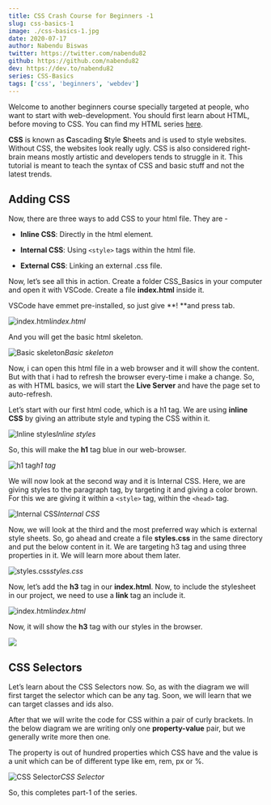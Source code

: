 ```yaml
---
title: CSS Crash Course for Beginners -1
slug: css-basics-1
image: ./css-basics-1.jpg
date: 2020-07-17
author: Nabendu Biswas
twitter: https://twitter.com/nabendu82
github: https://github.com/nabendu82
dev: https://dev.to/nabendu82
series: CSS-Basics
tags: ['css', 'beginners', 'webdev']
---
```


Welcome to another beginners course specially targeted at people, who want to start with web-development. You should first learn about HTML, before moving to CSS. You can find my HTML series [here](https://thewebdev.tech/series/HTML-Basics).

**CSS** is known as **C**ascading **S**tyle **S**heets and is used to style websites. Without CSS, the websites look really ugly. CSS is also considered right-brain means mostly artistic and developers tends to struggle in it. This tutorial is meant to teach the syntax of CSS and basic stuff and not the latest trends.

## Adding CSS

Now, there are three ways to add CSS to your html file. They are -

* **Inline CSS**: Directly in the html element.

* **Internal CSS**: Using `<style>` tags within the html file.

* **External CSS**: Linking an external .css file.

Now, let’s see all this in action. Create a folder CSS_Basics in your computer and open it with VSCode. Create a file **index.html** inside it.

VSCode have emmet pre-installed, so just give **! **and press tab.

![index.html](https://ik.imagekit.io/thewebdev/CSS_Basics/1/1_xyXBlDWnz.png)*index.html*

And you will get the basic html skeleton.

![Basic skeleton](https://ik.imagekit.io/thewebdev/CSS_Basics/1/2_OQSLPEQuS.png)*Basic skeleton*

Now, i can open this html file in a web browser and it will show the content. But with that i had to refresh the browser every-time i make a change. So, as with HTML basics, we will start the **Live Server** and have the page set to auto-refresh.

Let’s start with our first html code, which is a h1 tag. We are using **inline CSS** by giving an attribute style and typing the CSS within it.

![Inline styles](https://ik.imagekit.io/thewebdev/CSS_Basics/1/3_k4plDqDmD.png)*Inline styles*

So, this will make the **h1** tag blue in our web-browser.

![h1 tag](https://ik.imagekit.io/thewebdev/CSS_Basics/1/4_0a86agxOOi.png)*h1 tag*

We will now look at the second way and it is Internal CSS. Here, we are giving styles to the paragraph tag, by targeting it and giving a color brown. For this we are giving it within a `<style>` tag, within the `<head>` tag.

![Internal CSS](https://ik.imagekit.io/thewebdev/CSS_Basics/1/5_ncLJcDwn0.png)*Internal CSS*

Now, we will look at the third and the most preferred way which is external style sheets. So, go ahead and create a file **styles.css** in the same directory and put the below content in it. We are targeting h3 tag and using three properties in it. We will learn more about them later.

![styles.css](https://ik.imagekit.io/thewebdev/CSS_Basics/1/6_1LXvS0-em.png)*styles.css*

Now, let’s add the **h3** tag in our **index.html**. Now, to include the stylesheet in our project, we need to use a **link** tag an include it.

![index.html](https://ik.imagekit.io/thewebdev/CSS_Basics/1/7_cdJZWZp4c.png)*index.html*

Now, it will show the **h3** tag with our styles in the browser.

![](https://ik.imagekit.io/thewebdev/CSS_Basics/1/8_Olljly8kw.png)

## CSS Selectors

Let’s learn about the CSS Selectors now. So, as with the diagram we will first target the selector which can be any tag. Soon, we will learn that we can target classes and ids also.

After that we will write the code for CSS within a pair of curly brackets. In the below diagram we are writing only one **property-value** pair, but we generally write more then one.

The property is out of hundred properties which CSS have and the value is a unit which can be of different type like em, rem, px or %.

![CSS Selector](https://ik.imagekit.io/thewebdev/CSS_Basics/1/9_FsSgkNh90.jpeg)*CSS Selector*

So, this completes part-1 of the series. 